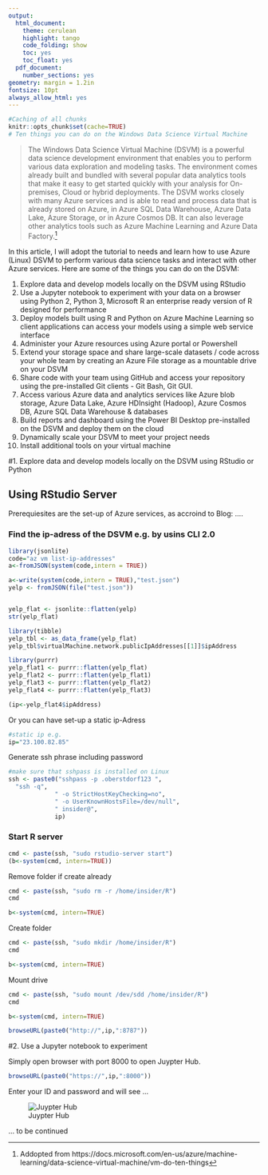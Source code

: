 ```yaml
---
output:
  html_document:
    theme: cerulean
    highlight: tango
    code_folding: show
    toc: yes
    toc_float: yes
  pdf_document:
    number_sections: yes
geometry: margin = 1.2in
fontsize: 10pt
always_allow_html: yes
---
```


```r
#Caching of all chunks
knitr::opts_chunk$set(cache=TRUE)
# Ten things you can do on the Windows Data Science Virtual Machine
```



>The Windows Data Science Virtual Machine (DSVM) is a powerful data science development environment that enables you to perform various data exploration and modeling tasks. The environment comes already built and bundled with several popular data analytics tools that make it easy to get started quickly with your analysis for On-premises, Cloud or hybrid deployments. The DSVM works closely with many Azure services and is able to read and process data that is already stored on Azure, in Azure SQL Data Warehouse, Azure Data Lake, Azure Storage, or in Azure Cosmos DB. It can also leverage other analytics tools such as Azure Machine Learning and Azure Data Factory.[^1]

In this article, I will adopt the tutorial to needs and learn how to use Azure (Linux) DSVM to perform various data science tasks and interact with other Azure services. Here are some of the things you can do on the DSVM:

1. Explore data and develop models locally on the DSVM using RStudio
2.  Use a Jupyter notebook to experiment with your data on a browser using Python 2, Python 3, Microsoft R an enterprise ready version of R designed for performance
3. Deploy models built using R and Python on Azure Machine Learning so client applications can access your models using a simple web service interface
4. Administer your Azure resources using Azure portal or Powershell
5. Extend your storage space and share large-scale datasets / code across your whole team by creating an Azure File storage as a mountable drive on your DSVM
6. Share code with your team using GitHub and access your repository using the pre-installed Git clients - Git Bash, Git GUI.
7. Access various Azure data and analytics services like Azure blob storage, Azure Data Lake, Azure HDInsight (Hadoop), Azure Cosmos DB, Azure SQL Data Warehouse & databases
8. Build reports and dashboard using the Power BI Desktop pre-installed on the DSVM and deploy them on the cloud
9. Dynamically scale your DSVM to meet your project needs
10. Install additional tools on your virtual machine


#1. Explore data and develop models locally on the DSVM using RStudio or Python

## Using RStudio Server


Prerequiesites are the set-up of Azure services, as accroind to Blog: ....

### Find the ip-adress of the DSVM e.g. by usins CLI 2.0
```r
library(jsonlite)
code="az vm list-ip-addresses"
a<-fromJSON(system(code,intern = TRUE))

a<-write(system(code,intern = TRUE),"test.json")
yelp <- fromJSON(file("test.json"))


yelp_flat <- jsonlite::flatten(yelp)
str(yelp_flat)
```

```r
library(tibble)
yelp_tbl <- as_data_frame(yelp_flat)
yelp_tbl$virtualMachine.network.publicIpAddresses[[1]]$ipAddress
```

```r
library(purrr)
yelp_flat1 <- purrr::flatten(yelp_flat)
yelp_flat2 <- purrr::flatten(yelp_flat1)
yelp_flat3 <- purrr::flatten(yelp_flat2)
yelp_flat4 <- purrr::flatten(yelp_flat3)

(ip<-yelp_flat4$ipAddress)
```

Or you can have set-up a static ip-Adress
```r
#static ip e.g. 
ip="23.100.82.85"
```


Generate ssh phrase including password
```r
#make sure that sshpass is installed on Linux
ssh <- paste0("sshpass -p .oberstdorf123 ",
  "ssh -q",
             " -o StrictHostKeyChecking=no",
             " -o UserKnownHostsFile=/dev/null",
             " insider@",
             ip)
```

### Start R server

```r
cmd <- paste(ssh, "sudo rstudio-server start")
(b<-system(cmd, intern=TRUE))
```

Remove folder if create already

```r
cmd <- paste(ssh, "sudo rm -r /home/insider/R")
cmd

b<-system(cmd, intern=TRUE)
```

Create folder

```r
cmd <- paste(ssh, "sudo mkdir /home/insider/R")
cmd

b<-system(cmd, intern=TRUE)
```

Mount drive

```r
cmd <- paste(ssh, "sudo mount /dev/sdd /home/insider/R")
cmd

b<-system(cmd, intern=TRUE)
```


```r
browseURL(paste0("http://",ip,":8787"))
```


#2.  Use a Jupyter notebook to experiment

Simply open browser with port 8000 to open Juypter Hub. 
```r
browseURL(paste0("https://",ip,":8000"))
```

Enter your ID and password and will see ...

![Juypter Hub](images/jupyter_hub.png)



... to be continued

[^1]: Addopted from https://docs.microsoft.com/en-us/azure/machine-learning/data-science-virtual-machine/vm-do-ten-things
